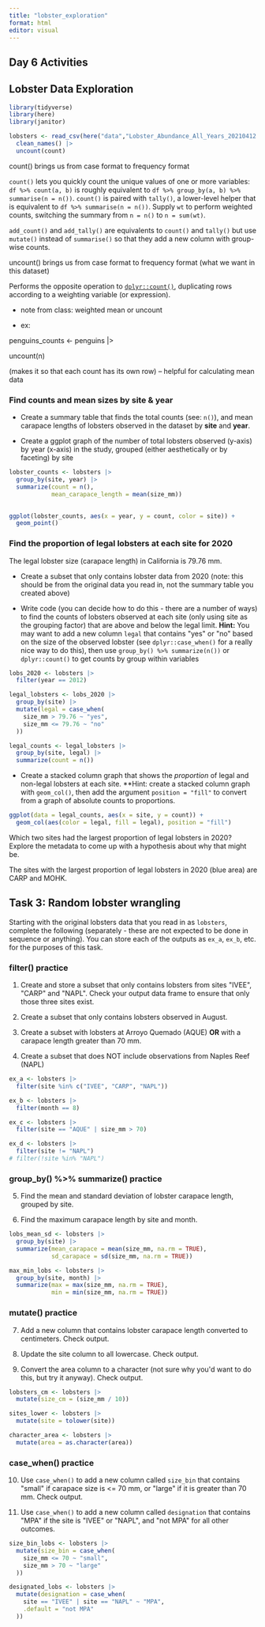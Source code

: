 ```yaml
---
title: "lobster_exploration"
format: html
editor: visual
---
```


## Day 6 Activities

## Lobster Data Exploration

```r
library(tidyverse)
library(here)
library(janitor)
```

```r
lobsters <- read_csv(here("data","Lobster_Abundance_All_Years_20210412.csv"), na = c("-99999", "")) |> 
  clean_names() |>  
  uncount(count)
```

count() brings us from case format to frequency format

`count()` lets you quickly count the unique values of one or more variables: `df %>% count(a, b)` is roughly equivalent to `df %>% group_by(a, b) %>% summarise(n = n())`. `count()` is paired with `tally()`, a lower-level helper that is equivalent to `df %>% summarise(n = n())`. Supply `wt` to perform weighted counts, switching the summary from `n = n()` to `n = sum(wt)`.

`add_count()` and `add_tally()` are equivalents to `count()` and `tally()` but use `mutate()` instead of `summarise()` so that they add a new column with group-wise counts.

uncount() brings us from case format to frequency format (what we want in this dataset)

Performs the opposite operation to [`dplyr::count()`](http://127.0.0.1:33571/help/library/dplyr/help/count), duplicating rows according to a weighting variable (or expression).

-   note from class: weighted mean or uncount

-   ex:

penguins_counts \<- penguins \|\>

uncount(n)

(makes it so that each count has its own row) -- helpful for calculating mean data

### **Find counts and mean sizes by site & year**

-   Create a summary table that finds the total counts (see: `n()`), and mean carapace lengths of lobsters observed in the dataset by **site** and **year**.

-   Create a ggplot graph of the number of total lobsters observed (y-axis) by year (x-axis) in the study, grouped (either aesthetically or by faceting) by site

```r
lobster_counts <- lobsters |> 
  group_by(site, year) |> 
  summarize(count = n(),
            mean_carapace_length = mean(size_mm))
  

ggplot(lobster_counts, aes(x = year, y = count, color = site)) +
  geom_point()
```

### **Find the proportion of legal lobsters at each site for 2020**

The legal lobster size (carapace length) in California is 79.76 mm.

-   Create a subset that only contains lobster data from 2020 (note: this should be from the original data you read in, not the summary table you created above)

-   Write code (you can decide how to do this - there are a number of ways) to find the counts of lobsters observed at each site (only using site as the grouping factor) that are above and below the legal limit. **Hint:** You may want to add a new column `legal` that contains \"yes\" or \"no\" based on the size of the observed lobster (see `dplyr::case_when()` for a really nice way to do this), then use `group_by() %>% summarize(n())` or `dplyr::count()` to get counts by group within variables

```r
lobs_2020 <- lobsters |> 
  filter(year == 2012)

legal_lobsters <- lobs_2020 |> 
  group_by(site) |> 
  mutate(legal = case_when(
    size_mm > 79.76 ~ "yes",
    size_mm <= 79.76 ~ "no"
  )) 

legal_counts <- legal_lobsters |> 
  group_by(site, legal) |> 
  summarize(count = n())
```

-   Create a stacked column graph that shows the *proportion* of legal and non-legal lobsters at each site. \*\*Hint: create a stacked column graph with `geom_col()`, then add the argument `position = "fill"` to convert from a graph of absolute counts to proportions.

```r
ggplot(data = legal_counts, aes(x = site, y = count)) +
  geom_col(aes(color = legal, fill = legal), position = "fill")
```

Which two sites had the largest proportion of legal lobsters in 2020? Explore the metadata to come up with a hypothesis about why that might be.

The sites with the largest proportion of legal lobsters in 2020 (blue area) are CARP and MOHK.

## **Task 3: Random lobster wrangling**

Starting with the original lobsters data that you read in as `lobsters`, complete the following (separately - these are not expected to be done in sequence or anything). You can store each of the outputs as `ex_a`, `ex_b`, etc. for the purposes of this task.

### **filter() practice**

1.  Create and store a subset that only contains lobsters from sites \"IVEE\", \"CARP\" and \"NAPL\". Check your output data frame to ensure that only those three sites exist.

2.  Create a subset that only contains lobsters observed in August.

3.  Create a subset with lobsters at Arroyo Quemado (AQUE) **OR** with a carapace length greater than 70 mm.

4.  Create a subset that does NOT include observations from Naples Reef (NAPL)

```r
ex_a <- lobsters |> 
  filter(site %in% c("IVEE", "CARP", "NAPL"))

ex_b <- lobsters |> 
  filter(month == 8)

ex_c <- lobsters |> 
  filter(site == "AQUE" | size_mm > 70)

ex_d <- lobsters |> 
  filter(site != "NAPL")
# filter(!site %in% "NAPL")

```

### **group_by() %\>% summarize() practice**

5.  Find the mean and standard deviation of lobster carapace length, grouped by site.

6.  Find the maximum carapace length by site and month.

```r
lobs_mean_sd <- lobsters |> 
  group_by(site) |> 
  summarize(mean_carapace = mean(size_mm, na.rm = TRUE), 
            sd_carapace = sd(size_mm, na.rm = TRUE))

max_min_lobs <- lobsters |> 
  group_by(site, month) |> 
  summarize(max = max(size_mm, na.rm = TRUE),
            min = min(size_mm, na.rm = TRUE))
```

### **mutate() practice**

7.  Add a new column that contains lobster carapace length converted to centimeters. Check output.

8.  Update the site column to all lowercase. Check output.

9.  Convert the area column to a character (not sure why you\'d want to do this, but try it anyway). Check output.

```r
lobsters_cm <- lobsters |> 
  mutate(size_cm = (size_mm / 10))

sites_lower <- lobsters |> 
  mutate(site = tolower(site))

character_area <- lobsters |> 
  mutate(area = as.character(area))
```

### **case_when() practice**

10. Use `case_when()` to add a new column called `size_bin` that contains \"small\" if carapace size is \<= 70 mm, or \"large\" if it is greater than 70 mm. Check output.

11. Use `case_when()` to add a new column called `designation` that contains \"MPA\" if the site is \"IVEE\" or \"NAPL\", and \"not MPA\" for all other outcomes.

```r
size_bin_lobs <- lobsters |> 
  mutate(size_bin = case_when(
    size_mm <= 70 ~ "small",
    size_mm > 70 ~ "large"
  ))

designated_lobs <- lobsters |> 
  mutate(designation = case_when(
    site == "IVEE" | site == "NAPL" ~ "MPA",
    .default = "not MPA"
  ))
```

